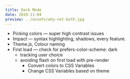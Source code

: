 ```yaml
---
title: Dark Mode
date: 2019-11-04
preview: ../assets/why-not-both.jpg
---
```


- Picking colors — super high contrast issues
- Impact — syntax highlighting, shadows, every feature.
- Theme.js, Colour naming
- First load
  — check for prefers-color-scheme: dark
  - tracking user choice
  - avoiding flash on first load with pre-render
    - Convert colors to CSS Variables
    - Change CSS Variables based on theme
